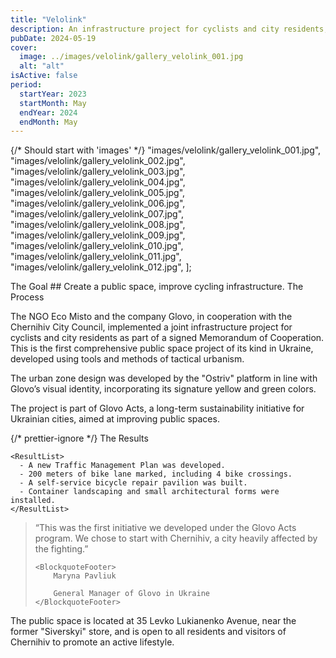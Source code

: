 ```yaml
---
title: "Velolink"
description: An infrastructure project for cyclists and city residents, created using the tools and methods of tactical urbanism.
pubDate: 2024-05-19
cover:
  image: ../images/velolink/gallery_velolink_001.jpg
  alt: "alt"
isActive: false
period:
  startYear: 2023
  startMonth: May
  endYear: 2024
  endMonth: May
---
```


{/* Should start with 'images' */}
"images/velolink/gallery_velolink_001.jpg",
"images/velolink/gallery_velolink_002.jpg",
"images/velolink/gallery_velolink_003.jpg",
"images/velolink/gallery_velolink_004.jpg",
"images/velolink/gallery_velolink_005.jpg",
"images/velolink/gallery_velolink_006.jpg",
"images/velolink/gallery_velolink_007.jpg",
"images/velolink/gallery_velolink_008.jpg",
"images/velolink/gallery_velolink_009.jpg",
"images/velolink/gallery_velolink_010.jpg",
"images/velolink/gallery_velolink_011.jpg",
"images/velolink/gallery_velolink_012.jpg",
];

<TextContent>
  <Badge>The Goal</Badge>
  ## Create a public space, improve cycling infrastructure.
</TextContent>

<TextContent>
  <Badge>The Process</Badge>

The NGO Eco Misto and the company Glovo, in cooperation with the Chernihiv City Council, implemented a joint infrastructure project for cyclists and city residents as part of a signed Memorandum of Cooperation. This is the first comprehensive public space project of its kind in Ukraine, developed using tools and methods of tactical urbanism.

The urban zone design was developed by the "Ostriv" platform in line with Glovo’s visual identity, incorporating its signature yellow and green colors.

The project is part of Glovo Acts, a long-term sustainability initiative for Ukrainian cities, aimed at improving public spaces.

</TextContent>

{/* prettier-ignore */}
  <TextContent>
    <Badge>The Results</Badge>

    <ResultList>
      - A new Traffic Management Plan was developed.
      - 200 meters of bike lane marked, including 4 bike crossings.
      - A self-service bicycle repair pavilion was built.
      - Container landscaping and small architectural forms were installed.
    </ResultList>

  </TextContent>

<Blockquote>
<span>“</span>This was the first initiative we developed under the Glovo Acts program. We chose to start with Chernihiv, a city heavily affected by the fighting.<span>”</span>

    <BlockquoteFooter>
        Maryna Pavliuk

        General Manager of Glovo in Ukraine
    </BlockquoteFooter>

</Blockquote>

<TextContent>
  The public space is located at 35 Levko Lukianenko Avenue, near the former
  "Siverskyi" store, and is open to all residents and visitors of Chernihiv to
  promote an active lifestyle.
</TextContent>

  <Logos>
    <Icon name="partners-glovo" />
    <Icon name="partners-eid" />
    <Icon name="partners-ostriv-original" />
    <Icon name="partners-chernigiv-city-council" />
    <Icon name="partners-politehnika-original" />

  </Logos>

<MultiSlideGallery imagePaths={velolinkImages} isFullscreen />
